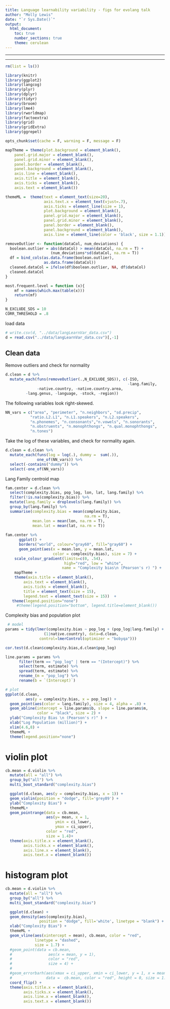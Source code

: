 ```yaml
---
title: Language learnability variability - figs for evolang talk
author: "Molly Lewis"
date: "`r Sys.Date()`"
output: 
  html_document:
    toc: true
    number_sections: true
    theme: cerulean
---
```

  
***
***

```r
rm(list = ls())

library(knitr)
library(ggplot2)
library(langcog)
library(plyr)
library(dplyr)
library(tidyr)
library(broom)
library(lme4)
library(rworldmap)
library(factoextra)
library(grid)
library(gridExtra)
library(ggrepel)

opts_chunk$set(cache = F, warning = F, message = F)

mapTheme = theme(plot.background = element_blank(),
    panel.grid.major = element_blank(),
    panel.grid.minor = element_blank(),
    panel.border = element_blank(),
    panel.background = element_blank(),
    axis.line = element_blank(), 
    axis.title = element_blank(),
    axis.ticks = element_blank(),
    axis.text = element_blank())

themeML =  theme(text = element_text(size=20),
                 axis.text.x = element_text(vjust=.7), 
                 axis.ticks = element_line(size = 1), 
                 plot.background = element_blank(),
                 panel.grid.major = element_blank(),
                 panel.grid.minor = element_blank(),
                 panel.border = element_blank(),
                 panel.background = element_blank(),
                 axis.line = element_line(color = 'black', size = 1.1))

removeOutlier <- function(dataCol, num_deviations) {
  boolean.outlier = abs(dataCol) > mean(dataCol, na.rm = T) +
                    (num_deviations*sd(dataCol, na.rm = T))
  df = bind_cols(as.data.frame(boolean.outlier),
                 as.data.frame(dataCol))
  cleaned.dataCol = ifelse(df$boolean.outlier, NA, df$dataCol)
  cleaned.dataCol
}

most.frequent.level = function (x){
    mf = names(which.max(table(x)))
    return(mf)
}

N_EXCLUDE_SDS = 10
CORR_THRESHOLD = .8
```

load data
```r
# write.csv(d, "../data/langLearnVar_data.csv")
d = read.csv("../data/langLearnVar_data.csv")[,-1]
```

## Clean data
Remove outliers and check for normality
```r
d.clean = d %>%
  mutate_each(funs(removeOutlier(.,N_EXCLUDE_SDS)), c(-ISO,
                                                      -lang.family, 
              -native.country, -native.country.area, 
         -lang.genus, -language, -stock, -region))
```

The following variables look right-skewed. 
```r
NN_vars = c("area", "perimeter", "n.neighbors", "sd.precip",
           "ratio.L2.L1", "n.L1.speakers", "n.L2.speakers",
           "n.phonemes", "n.consonants","n.vowels", "n.sonorants",
           "n.obstruents", "n.monophthongs", "n.qual.monophthongs",
           "n.tones")
```

Take the log of these variables, and check for normality again.
```r
d.clean = d.clean %>%
  mutate_each(funs(log = log(.), dummy =  sum(.)),
              one_of(NN_vars)) %>%
  select(-contains("dummy")) %>%
  select(-one_of(NN_vars))
```

Lang Family centroid map
```r
fam.center = d.clean %>%
  select(complexity.bias, pop_log, lon, lat, lang.family) %>%
  filter(!is.na(complexity.bias)) %>%
  mutate(lang.family = droplevels(lang.family)) %>%
  group_by(lang.family) %>%
  summarise(complexity.bias = mean(complexity.bias,
                                   na.rm = T),
            mean.lon = mean(lon, na.rm = T),
            mean.lat = mean(lat, na.rm = T))
  
fam.center %>%
      ggplot() +   
      borders("world", colour="gray60", fill="gray60") +
      geom_point(aes(x = mean.lon, y = mean.lat, 
                     color = complexity.bias), size = 7) +
    scale_colour_gradient(limits=c(0, .54), 
                          high="red", low = "white",
                         name = "Complexity bias\n (Pearson's r) ") +
    mapTheme +
    theme(axis.title = element_blank(),
        axis.text = element_blank(), 
        axis.ticks = element_blank(),
        title = element_text(size = 15),
        legend.text = element_text(size = 15))  +
   theme(legend.position="none")
     #theme(legend.position="bottom", legend.title=element_blank())
```

Complexity bias and population plot
```r
 # model
params = tidy(lmer(complexity.bias ~ pop_log + (pop_log|lang.family) +
                 (1|native.country), data=d.clean, 
               control=lmerControl(optimizer = "bobyqa")))

cor.test(d.clean$complexity.bias,d.clean$pop_log)

line.params = params %>%
      filter(term == "pop_log" | term == "(Intercept)") %>%
      select(term, estimate) %>%
      spread(term, estimate) %>%
      rename_(m = "pop_log") %>%
      rename(b = `(Intercept)`)

# plot
ggplot(d.clean, 
         aes(y = complexity.bias, x = pop_log)) +
  geom_point(aes(color = lang.family), size = 4, alpha = .8) +
  geom_abline(intercept = line.params$b, slope = line.params$m, 
              color = "black", size = 2) +
  ylab("Complexity Bias \n (Pearson's r)" ) +
  xlab("Log Population (million)") +
  xlim(4.6,8) +
  themeML +
  theme(legend.position="none") 
```

# violin plot
```r
cb.mean = d.violin %>%
  mutate(all = "all") %>%
  group_by("all") %>%
  multi_boot_standard("complexity.bias") 

  ggplot(d.clean, aes(y = complexity.bias, x = 1)) +
  geom_violin(position = "dodge", fill='grey89') +
  ylab("Complexity Bias") +
  themeML+
  geom_pointrange(data = cb.mean,
                  aes(y= mean, x = 1, 
                      ymin = ci_lower,
                      ymax = ci_upper), 
                  color = "red", 
                  size = 1.4)+
  theme(axis.title.x = element_blank(),
        axis.ticks.x = element_blank(),
        axis.line.x = element_blank(),
        axis.text.x = element_blank())
```


# histogram plot
```r
cb.mean = d.violin %>%
  mutate(all = "all") %>%
  group_by("all") %>%
  multi_boot_standard("complexity.bias") 

  ggplot(d.clean) +
  geom_density(aes(complexity.bias),
               position = "dodge", fill='white', linetype = "blank") +
  xlab("Complexity Bias") +
  themeML +
  geom_vline(aes(xintercept = mean), cb.mean, color = "red",
             linetype = "dashed", 
             size = 1.7) +
  #geom_point(data = cb.mean,
  #                aes(x = mean, y = 1), 
  #                color = "red", 
  #                size = 4) +
  #
  #geom_errorbarh(aes(xmax = ci_upper, xmin = ci_lower, y = 1, x = mean), 
  #               data =  cb.mean, color = "red", height = 0, size = 1.7) +
  coord_flip() +
  theme(axis.title.x = element_blank(),
        axis.ticks.x = element_blank(),
        axis.line.x = element_blank(),
        axis.text.x = element_blank())
```



